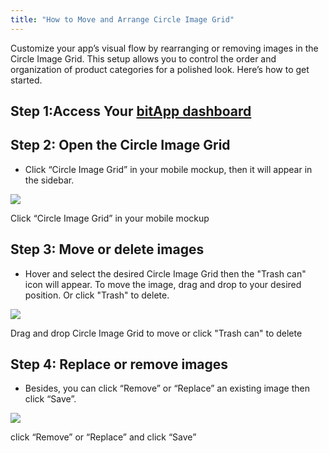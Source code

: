 ```yaml
---
title: "How to Move and Arrange Circle Image Grid"
---
```


Customize your app’s visual flow by rearranging or removing images in the Circle Image Grid. This setup allows you to control the order and organization of product categories for a polished look. Here’s how to get started.

## **Step 1:Access Your** [**bitApp dashboard**](https://app.bitbybit.studio/bitapp/design)

## **Step 2: Open the Circle Image Grid**

- Click “Circle Image Grid” in your mobile mockup, then it will appear in the sidebar.

![](https://cdn.prod.website-files.com/659655f5b20d395a5c69efcf/66d9675800d6e3c06861d644_AD_4nXflFOAfDIDP0gpR0QEmDiJZ8j5X3EPOXLXrxAxj3M5Ry4_BmGEoz0Ek7MahbQ5WCVy3QkX7Y2yQ-2sN32GhoCzs56CheYQ5CMlC2Hgr5yEm88LrXOllCosX99e19C6whbZXQsAIboVZpaqU7gPIApCHOfw.png)

Click “Circle Image Grid” in your mobile mockup‍

## **Step 3: Move or delete images**

- Hover and select the desired Circle Image Grid then the "Trash can" icon will appear. To move the image, drag and drop to your desired position. Or click "Trash" to delete.

![](https://cdn.prod.website-files.com/659655f5b20d395a5c69efcf/66d967589de4b4f10b864d29_AD_4nXf16MyZgxFvH8pV60JwhvtHwZDMkwZQJaNMRPbGPlPKjhquPCOvJ82cv1wUZBzCUGIp8gBUd50hUK5BzdUnd9OGGUrmRf_yNUJKA95j6SSYAtbGVn_c2_7GH7PJ6W4QiFiQRQYHxRZarKgrBY8imQJPL_CF.png)

Drag and drop Circle Image Grid to move or click "Trash can" to delete‍

## **Step 4: Replace or remove images**

- Besides, you can click “Remove” or “Replace” an existing image then click “Save”.

![](https://cdn.prod.website-files.com/659655f5b20d395a5c69efcf/66de9eae549170080f6f2545_66d82434e7bf51bfaf289828_AD_4nXfhwsp5kpS7_sBwzkhJs9FAgx9VJWyzW1H7ARgaUu9xM9h981WOUaVE-qecSZo8RFQWJtN6qcJxzRrQQbPewcA9b1OqQgXkIRDxJAeBI6UJ-VJdC1PbcbnDfSTqiYKPQFnpL8dUTC_P6O96vdeDEqELjw8d.png)

click “Remove” or “Replace” and click “Save”